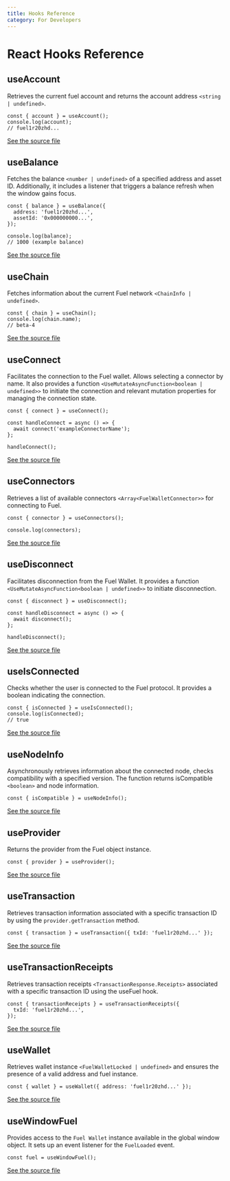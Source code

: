 ```yaml
---
title: Hooks Reference
category: For Developers
---
```


# React Hooks Reference

## useAccount

Retrieves the current fuel account and returns the account address `<string | undefined>`.

```tsx
const { account } = useAccount();
console.log(account);
// fuel1r20zhd...
```

[See the source file](https://github.com/FuelLabs/fuels-wallet/blob/master/packages/react/src/hooks/useAccount.tsx)

## useBalance

Fetches the balance `<number | undefined>` of a specified address and asset ID. Additionally, it includes a listener that triggers a balance refresh when the window gains focus.

```tsx
const { balance } = useBalance({
  address: 'fuel1r20zhd...',
  assetId: '0x000000000...',
});

console.log(balance);
// 1000 (example balance)
```

[See the source file](https://github.com/FuelLabs/fuels-wallet/blob/master/packages/react/src/hooks/useBalance.tsx)

## useChain

Fetches information about the current Fuel network `<ChainInfo | undefined>`.

```tsx
const { chain } = useChain();
console.log(chain.name);
// beta-4
```

[See the source file](https://github.com/FuelLabs/fuels-wallet/blob/master/packages/react/src/hooks/useChain.tsx)

## useConnect

Facilitates the connection to the Fuel wallet. Allows selecting a connector by name. It also provides a function `<UseMutateAsyncFunction<boolean | undefined>>` to initiate the connection and relevant mutation properties for managing the connection state.

```tsx
const { connect } = useConnect();

const handleConnect = async () => {
  await connect('exampleConnectorName');
};

handleConnect();
```

[See the source file](https://github.com/FuelLabs/fuels-wallet/blob/master/packages/react/src/hooks/useConnect.tsx)

## useConnectors

Retrieves a list of available connectors `<Array<FuelWalletConnector>>` for connecting to Fuel.

```tsx
const { connector } = useConnectors();

console.log(connectors);
```

[See the source file](https://github.com/FuelLabs/fuels-wallet/blob/master/packages/react/src/hooks/useConnectors.tsx)

## useDisconnect

Facilitates disconnection from the Fuel Wallet. It provides a function `<UseMutateAsyncFunction<boolean | undefined>>` to initiate disconnection.

```tsx
const { disconnect } = useDisconnect();

const handleDisconnect = async () => {
  await disconnect();
};

handleDisconnect();
```

[See the source file](https://github.com/FuelLabs/fuels-wallet/blob/master/packages/react/src/hooks/useDisconnect.tsx)

## useIsConnected

Checks whether the user is connected to the Fuel protocol. It provides a boolean indicating the connection.

```tsx
const { isConnected } = useIsConnected();
console.log(isConnected);
// true
```

[See the source file](https://github.com/FuelLabs/fuels-wallet/blob/master/packages/react/src/hooks/useIsConnected.tsx)

## useNodeInfo

Asynchronously retrieves information about the connected node, checks compatibility with a specified version. The function returns isCompatible `<boolean>` and node information.

```tsx
const { isCompatible } = useNodeInfo();
```

[See the source file](https://github.com/FuelLabs/fuels-wallet/blob/master/packages/react/src/hooks/useNodeInfo.tsx)

## useProvider

Returns the provider from the Fuel object instance.

```tsx
const { provider } = useProvider();
```

[See the source file](https://github.com/FuelLabs/fuels-wallet/blob/master/packages/react/src/hooks/useProvider.tsx)

## useTransaction

Retrieves transaction information associated with a specific transaction ID by using the `provider.getTransaction` method.

```tsx
const { transaction } = useTransaction({ txId: 'fuel1r20zhd...' });
```

[See the source file](https://github.com/FuelLabs/fuels-wallet/blob/master/packages/react/src/hooks/useTransaction.tsx)

## useTransactionReceipts

Retrieves transaction receipts `<TransactionResponse.Receipts>` associated with a specific transaction ID using the useFuel hook.

```tsx
const { transactionReceipts } = useTransactionReceipts({
  txId: 'fuel1r20zhd...',
});
```

[See the source file](https://github.com/FuelLabs/fuels-wallet/blob/master/packages/react/src/hooks/useTransactionReceipts.tsx)

## useWallet

Retrieves wallet instance `<FuelWalletLocked | undefined>` and ensures the presence of a valid address and fuel instance.

```tsx
const { wallet } = useWallet({ address: 'fuel1r20zhd...' });
```

[See the source file](https://github.com/FuelLabs/fuels-wallet/blob/master/packages/react/src/hooks/useWallet.tsx)

## useWindowFuel

Provides access to the `Fuel Wallet` instance available in the global window object. It sets up an event listener for the `FuelLoaded` event.

```tsx
const fuel = useWindowFuel();
```

[See the source file](https://github.com/FuelLabs/fuels-wallet/blob/master/packages/react/src/hooks/useWindowFuel.tsx)
